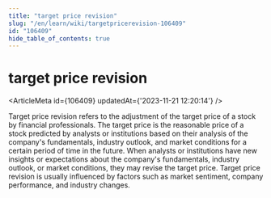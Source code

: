 ```yaml
---
title: "target price revision"
slug: "/en/learn/wiki/targetpricerevision-106409"
id: "106409"
hide_table_of_contents: true
---
```



# target price revision

<ArticleMeta id={106409} updatedAt={'2023-11-21 12:20:14'} />
<div className='border-solid border-b border-t-0 my-4 border-[var(--ifm-color-gray-300)]' />

Target price revision refers to the adjustment of the target price of a stock by financial professionals. The target price is the reasonable price of a stock predicted by analysts or institutions based on their analysis of the company's fundamentals, industry outlook, and market conditions for a certain period of time in the future. When analysts or institutions have new insights or expectations about the company's fundamentals, industry outlook, or market conditions, they may revise the target price. Target price revision is usually influenced by factors such as market sentiment, company performance, and industry changes.
